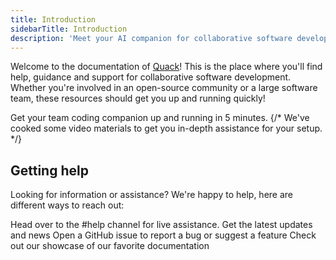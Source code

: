 ```yaml
---
title: Introduction
sidebarTitle: Introduction
description: 'Meet your AI companion for collaborative software development'
---
```


Welcome to the documentation of [Quack](https://quackai.com)! This is the place where you'll find help, guidance and support for collaborative software development. Whether you're involved in an open-source community or a large software team, these resources should get you up and running quickly!

<CardGroup cols={2}>
  <Card
    title="Quick start"
    icon="forward"
    href="/getting-started/quickstart"
  >
    Get your team coding companion up and running in 5 minutes.
  </Card>
  {/* <Card
    title="Video walkthrough"
    icon="youtube"
    href="https://dub.sh/quack-demo"
  >
    We've cooked some video materials to get you in-depth assistance for your setup.
  </Card> */}
</CardGroup>

## Getting help

Looking for information or assistance? We're happy to help, here are different ways to reach out:

<CardGroup cols={2}>
  <Card
    title="Join our Discord server"
    icon="discord"
    href="https://discord.gg/E9rY3bVCWd"
  >
    Head over to the #help channel for live assistance.
  </Card>
  <Card
    title="Follow us on Twitter"
    icon="twitter"
    href="https://twitter.com/quack_ai"
  >
    Get the latest updates and news
  </Card>
  <Card
    title="Give us a star on GitHub"
    icon="star"
    href="https://github.com/quack-ai/companion"
  >
    Open a GitHub issue to report a bug or suggest a feature
  </Card>
  <Card
    title="Shoot us an email"
    icon="envelope"
    href="mailto:hello@quackai.com"
  >
    Check out our showcase of our favorite documentation
  </Card>
</CardGroup>

